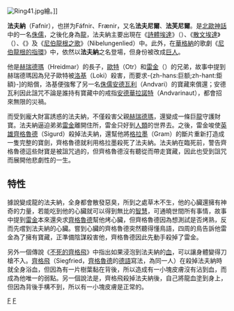 {{Unreferenced|time=2015-04-23T12:04:33+00:00}}
[[File:Ring41.jpg|thumb]]繪。]]

'''法夫納'''（Fafnir），也拼为Fáfnir、Frænir，又名'''法夫尼爾'''、'''法芙尼爾'''。是[[北歐神話|北歐神話]]中的一名[[侏儒_(北歐神話)|侏儒]]，之後化身為[[龍|龍]]，法夫納主要出現在《[[詩體埃達|詩體埃達]]》（{{lang|en|Poetic Edda}}）、《[[散文埃達|散文埃達]]》（{{lang|en|Prose Edda}}）、《{{le|沃爾松格氏傳奇|Volsunga saga}}》及《[[尼伯龍根之歌|尼伯龍根之歌]]》（Nibelungenlied）中。此外，在[[華格納|華格納]]的歌劇《[[尼伯龍根的指環|尼伯龍根的指環]]》中，依然以'''法夫納'''之名登場，但身份被改成[[巨人|巨人]]。

他是[[赫瑞德瑪|赫瑞德瑪]]（Hreidmar）的長子，[[歐特|歐特]]（Otr）和[[雷金|雷金]]（{{lang|en|Regin}}）的兄弟，故事中提到赫瑞德瑪因為兒子歐特被[[洛基|洛基]]（Loki）殺害，而要求-{zh-hans:巨额;zh-hant:鉅額}-]的賠償，洛基便強奪了另一名[[侏儒_(北歐神話)|侏儒]][[安德瓦利|安德瓦利]]（Andvari）的寶藏來償還；安德瓦利因此詛咒不論是誰持有寶藏中的戒指[[安德華拉諾特|安德華拉諾特]]（Andvarinaut），都會招來無限的災禍。

而受到龐大財富誘惑的法夫納，不僅殺害父親[[赫瑞德瑪|赫瑞德瑪]]，還變成一條巨[[龍|龍]]守護財寶。法夫納逼迫弟弟[[雷金|雷金]]離開住所，雷金只好到[[人類|人類]]的世界去。之後，雷金唆使[[英雄|英雄]][[齊格魯德|齊格魯德]]（Sigurd）殺掉法夫納，還幫他將[[格拉墨|格拉墨]]（Gram）的斷片重新打造成一隻完整的寶劍，齊格魯德就利用格拉墨殺死了法夫納。法夫納在臨死前，警告齊格魯德這些財寶是被詛咒過的，但齊格魯德沒有聽從而帶走寶藏，因此也受到詛咒而展開他悲劇性的一生。

== 特性 ==
據說變成龍的法夫納，全身都會散發惡臭，所到之處草木不生，他的心臟還擁有神奇的力量，若能吃到他的心臟就可以得到無比的[[智慧|智慧]]，可通曉世間所有事情，故事中提到[[雷金|雷金]]本來還央求[[齊格魯德|齊格魯德]]幫他烤心臟，但齊格魯德因為想測試是否烤熟，反而先嚐到法夫納的心臟。嘗到心臟的齊格魯德突然聽得懂鳥語，四周的鳥告訴他雷金為了擁有寶藏，正準備陰謀殺害他，齊格魯德因此先動手殺掉了雷金。

另外一個傳說《[[不死的齊格飛|不死的齊格飛]]》中指出如果浸泡到法夫納的[[血|血]]，可以讓身體變得刀槍不入。[[齊格飛|齊格飛]]（Siegfried，[[齊格魯德|齊格魯德]]的[[德語|德語]]寫法，為同一人）在殺掉法夫納時就全身浴血，但因為有一片樹葉黏在背後，所以造成有一小塊皮膚沒有沾到血，而成為他唯一的弱點。另一個說法是，齊格飛殺掉法夫納後，自己將龍血塗到身上，但因為背後手構不到，所以有一小塊皮膚是正常的。

{{北歐神話}}
[[Category:北歐神話的侏儒|F]]
[[Category:龍_(西方)|F]]